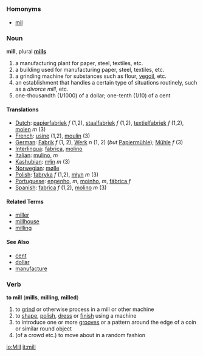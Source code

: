 =={{en}}==

===Homonyms===
*[[mil]]

===Noun===
'''mill''', plural '''[[mills]]'''

# a manufacturing plant for paper, steel, textiles, etc.
# a building used for manufacturing paper, steel, textiles, etc.
# a grinding machine for substances such as flour, [[w:vegoil|vegoil]], etc.
# an establishment that handles a certain type of situations routinely, such as a ''divorce mill'', etc.
# one-thousandth (1/1000) of a dollar; one-tenth (1/10) of a cent

==== Translations ====
*[[Dutch]]: [[papierfabriek]] ''f'' (1,2), [[staalfabriek]] ''f'' (1,2), [[textielfabriek]] ''f'' (1,2), [[molen]] ''m'' (3)
*[[French]]: [[usine]] (1,2), [[moulin]] (3)
*[[German]]: [[Fabrik]] ''f'' (1, 2), [[Werk]] ''n'' (1, 2) (''but'' [[Papiermühle]]);  [[Mühle]] ''f'' (3)
*[[Interlingua]]: [[fabrica]], [[molino]]
*[[Italian]]: [[mulino]], ''m''
*[[Kashubian]]: [[młin]] ''m'' (3)
*[[Norwegian]]: [[mølle]]
*[[Polish]]: [[fabryka]] ''f'' (1,2), [[młyn]] ''m'' (3)
*[[Portuguese]]: [[engenho]], ''m'', [[moinho]], ''m'', [[fábrica]],''f''
*[[Spanish]]: [[fabrica]] ''f'' (1,2), [[molino]] ''m'' (3)

====Related Terms====
*[[miller]]
*[[millhouse]]
*[[milling]]

====See Also====
*[[cent]]
*[[dollar]]
*[[manufacture]]

===Verb===
'''to mill''' ('''mills''', '''milling''', '''milled''')

#to [[grind]] or otherwise process in a mill or other machine
#to [[shape]], [[polish]], [[dress]] or [[finish]] using a machine
#to introduce one or more [[groove]]s or a pattern around the edge of a coin or similar round object
#(of a crowd etc.) to move about in a random fashion

[[io:Mill]]
[[it:mill]]